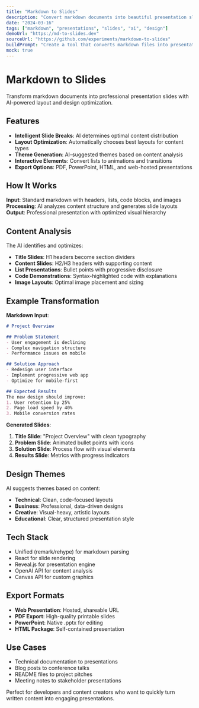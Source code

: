 ```yaml
---
title: "Markdown to Slides"
description: "Convert markdown documents into beautiful presentation slides with AI-powered layout optimization and design suggestions"
date: "2024-03-16"
tags: ["markdown", "presentations", "slides", "ai", "design"]
demoUrl: "https://md-to-slides.dev"
sourceUrl: "https://github.com/experiments/markdown-to-slides"
buildPrompt: "Create a tool that converts markdown files into presentation slides with intelligent slide breaks, layout optimization, and design theme application"
mock: true
---
```


# Markdown to Slides

Transform markdown documents into professional presentation slides with AI-powered layout and design optimization.

## Features

- **Intelligent Slide Breaks**: AI determines optimal content distribution
- **Layout Optimization**: Automatically chooses best layouts for content types
- **Theme Generation**: AI-suggested themes based on content analysis
- **Interactive Elements**: Convert lists to animations and transitions
- **Export Options**: PDF, PowerPoint, HTML, and web-hosted presentations

## How It Works

**Input**: Standard markdown with headers, lists, code blocks, and images
**Processing**: AI analyzes content structure and generates slide layouts
**Output**: Professional presentation with optimized visual hierarchy

## Content Analysis

The AI identifies and optimizes:
- **Title Slides**: H1 headers become section dividers
- **Content Slides**: H2/H3 headers with supporting content
- **List Presentations**: Bullet points with progressive disclosure
- **Code Demonstrations**: Syntax-highlighted code with explanations
- **Image Layouts**: Optimal image placement and sizing

## Example Transformation

**Markdown Input**:
```markdown
# Project Overview

## Problem Statement
- User engagement is declining
- Complex navigation structure
- Performance issues on mobile

## Solution Approach
- Redesign user interface
- Implement progressive web app
- Optimize for mobile-first

## Expected Results
The new design should improve:
1. User retention by 25%
2. Page load speed by 40%
3. Mobile conversion rates
```

**Generated Slides**:
1. **Title Slide**: "Project Overview" with clean typography
2. **Problem Slide**: Animated bullet points with icons
3. **Solution Slide**: Process flow with visual elements
4. **Results Slide**: Metrics with progress indicators

## Design Themes

AI suggests themes based on content:
- **Technical**: Clean, code-focused layouts
- **Business**: Professional, data-driven designs
- **Creative**: Visual-heavy, artistic layouts
- **Educational**: Clear, structured presentation style

## Tech Stack

- Unified (remark/rehype) for markdown parsing
- React for slide rendering
- Reveal.js for presentation engine
- OpenAI API for content analysis
- Canvas API for custom graphics

## Export Formats

- **Web Presentation**: Hosted, shareable URL
- **PDF Export**: High-quality printable slides
- **PowerPoint**: Native .pptx for editing
- **HTML Package**: Self-contained presentation

## Use Cases

- Technical documentation to presentations
- Blog posts to conference talks
- README files to project pitches
- Meeting notes to stakeholder presentations

Perfect for developers and content creators who want to quickly turn written content into engaging presentations.